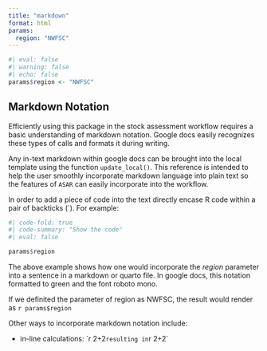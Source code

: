```yaml
---
title: "markdown"
format: html
params:
  region: "NWFSC"
---
```


```r
#| eval: false
#| warning: false
#| echo: false
params$region <- "NWFSC"
```

## Markdown Notation

Efficiently using this package in the stock assessment workflow requires a basic understanding of markdown notation. Google docs easily recognizes these types of calls and formats it during writing. 

Any in-text markdown within google docs can be brought into the local template using the function `update_local()`. This reference is intended to help the user smoothly incorporate markdown language into plain text so the features of `ASAR` can easily incorporate into the workflow.

In order to add a piece of code into the text directly encase R code within a pair of backticks (`). For example:

```r
#| code-fold: true
#| code-summary: "Show the code"
#| eval: false

params$region
```


The above example shows how one would incorporate the *region* parameter into a sentence in a markdown or quarto file. In google docs, this notation formatted to green and the font roboto mono. 

If we definited the parameter of region as NWFSC, the result would render as `r params$region`

Other ways to incorporate markdown notation include:

  - in-line calculations: \`r 2+2` 
  resulting in `r 2+2`


